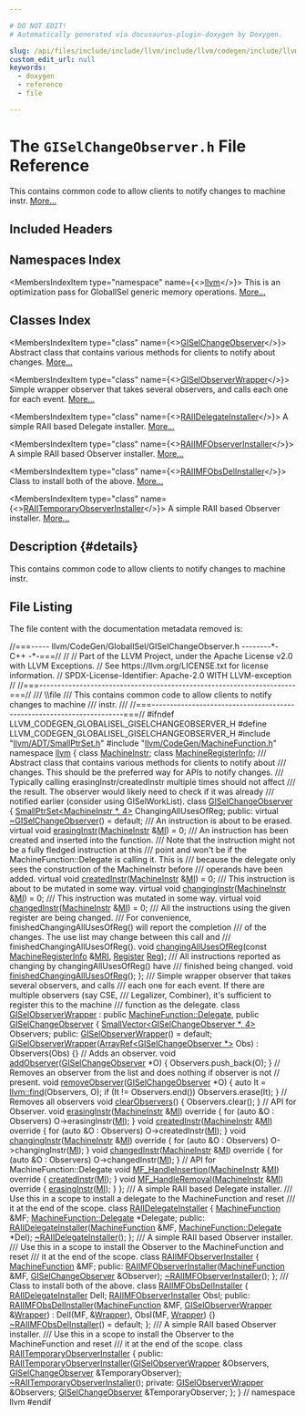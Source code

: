 ```yaml
---

# DO NOT EDIT!
# Automatically generated via docusaurus-plugin-doxygen by Doxygen.

slug: /api/files/include/include/llvm/include/llvm/codegen/include/llvm/codegen/globalisel/giselchangeobserver-h
custom_edit_url: null
keywords:
  - doxygen
  - reference
  - file

---
```





# The `GISelChangeObserver.h` File Reference

<DoxygenPage pluginConfig={pluginConfig}>

This contains common code to allow clients to notify changes to machine instr. <a href="#details">More...</a>

## Included Headers

<IncludesList>
<IncludesListItem
  filePath="llvm/ADT/SmallPtrSet.h"
  permalink="/docs/api/files/include/include/llvm/include/llvm/adt/smallptrset-h"
  isLocal="true" />
<IncludesListItem
  filePath="llvm/CodeGen/MachineFunction.h"
  permalink="/docs/api/files/include/include/llvm/include/llvm/codegen/machinefunction-h"
  isLocal="true" />
</IncludesList>

## Namespaces Index

<MembersIndex>

<MembersIndexItem
  type="namespace"
  name={<><a href="/docs/api/namespaces/llvm">llvm</a></>}>
This is an optimization pass for GlobalISel generic memory operations. <a href="/docs/api/namespaces/llvm/#details">More...</a>
</MembersIndexItem>

</MembersIndex>

## Classes Index

<MembersIndex>

<MembersIndexItem
  type="class"
  name={<><a href="/docs/api/classes/llvm/giselchangeobserver">GISelChangeObserver</a></>}>
Abstract class that contains various methods for clients to notify about changes. <a href="/docs/api/classes/llvm/giselchangeobserver/#details">More...</a>
</MembersIndexItem>

<MembersIndexItem
  type="class"
  name={<><a href="/docs/api/classes/llvm/giselobserverwrapper">GISelObserverWrapper</a></>}>
Simple wrapper observer that takes several observers, and calls each one for each event. <a href="/docs/api/classes/llvm/giselobserverwrapper/#details">More...</a>
</MembersIndexItem>

<MembersIndexItem
  type="class"
  name={<><a href="/docs/api/classes/llvm/raiidelegateinstaller">RAIIDelegateInstaller</a></>}>
A simple RAII based Delegate installer. <a href="/docs/api/classes/llvm/raiidelegateinstaller/#details">More...</a>
</MembersIndexItem>

<MembersIndexItem
  type="class"
  name={<><a href="/docs/api/classes/llvm/raiimfobserverinstaller">RAIIMFObserverInstaller</a></>}>
A simple RAII based Observer installer. <a href="/docs/api/classes/llvm/raiimfobserverinstaller/#details">More...</a>
</MembersIndexItem>

<MembersIndexItem
  type="class"
  name={<><a href="/docs/api/classes/llvm/raiimfobsdelinstaller">RAIIMFObsDelInstaller</a></>}>
Class to install both of the above. <a href="/docs/api/classes/llvm/raiimfobsdelinstaller/#details">More...</a>
</MembersIndexItem>

<MembersIndexItem
  type="class"
  name={<><a href="/docs/api/classes/llvm/raiitemporaryobserverinstaller">RAIITemporaryObserverInstaller</a></>}>
A simple RAII based Observer installer. <a href="/docs/api/classes/llvm/raiitemporaryobserverinstaller/#details">More...</a>
</MembersIndexItem>

</MembersIndex>

## Description {#details}

This contains common code to allow clients to notify changes to machine instr.

## File Listing

The file content with the documentation metadata removed is:

<ProgramListing>

<Link id="l00001" /><CodeLine lineNumber="1"><span class="doxyHighlightComment">//===----- llvm/CodeGen/GlobalISel/GISelChangeObserver.h --------&#42;- C++ -&#42;-===//</span></CodeLine>
<Link id="l00002" /><CodeLine lineNumber="2"><span class="doxyHighlightComment">//</span></CodeLine>
<Link id="l00003" /><CodeLine lineNumber="3"><span class="doxyHighlightComment">// Part of the LLVM Project, under the Apache License v2.0 with LLVM Exceptions.</span></CodeLine>
<Link id="l00004" /><CodeLine lineNumber="4"><span class="doxyHighlightComment">// See https://llvm.org/LICENSE.txt for license information.</span></CodeLine>
<Link id="l00005" /><CodeLine lineNumber="5"><span class="doxyHighlightComment">// SPDX-License-Identifier: Apache-2.0 WITH LLVM-exception</span></CodeLine>
<Link id="l00006" /><CodeLine lineNumber="6"><span class="doxyHighlightComment">//</span></CodeLine>
<Link id="l00007" /><CodeLine lineNumber="7"><span class="doxyHighlightComment">//===----------------------------------------------------------------------===//</span></CodeLine>
<Link id="l00008" /><CodeLine lineNumber="8"><span class="doxyHighlightComment">/// \\file</span></CodeLine>
<Link id="l00009" /><CodeLine lineNumber="9"><span class="doxyHighlightComment">/// This contains common code to allow clients to notify changes to machine</span></CodeLine>
<Link id="l00010" /><CodeLine lineNumber="10"><span class="doxyHighlightComment">/// instr.</span></CodeLine>
<Link id="l00011" /><CodeLine lineNumber="11"><span class="doxyHighlightComment">///</span></CodeLine>
<Link id="l00012" /><CodeLine lineNumber="12"><span class="doxyHighlightComment">//===----------------------------------------------------------------------===//</span></CodeLine>
<Link id="l00013" /><CodeLine lineNumber="13"></CodeLine>
<Link id="l00014" /><CodeLine lineNumber="14"><span class="doxyHighlightPreprocessor">#ifndef LLVM&#95;CODEGEN&#95;GLOBALISEL&#95;GISELCHANGEOBSERVER&#95;H</span></CodeLine>
<Link id="l00015" /><CodeLine lineNumber="15"><span class="doxyHighlightPreprocessor">#define LLVM&#95;CODEGEN&#95;GLOBALISEL&#95;GISELCHANGEOBSERVER&#95;H</span></CodeLine>
<Link id="l00016" /><CodeLine lineNumber="16"></CodeLine>
<Link id="l00017" /><CodeLine lineNumber="17"><span class="doxyHighlightPreprocessor">#include &quot;<a href="/docs/api/files/include/include/llvm/include/llvm/adt/smallptrset-h">llvm/ADT/SmallPtrSet.h</a>&quot;</span></CodeLine>
<Link id="l00018" /><CodeLine lineNumber="18"><span class="doxyHighlightPreprocessor">#include &quot;<a href="/docs/api/files/include/include/llvm/include/llvm/codegen/machinefunction-h">llvm/CodeGen/MachineFunction.h</a>&quot;</span></CodeLine>
<Link id="l00019" /><CodeLine lineNumber="19"></CodeLine>
<Link id="l00020" /><CodeLine lineNumber="20"><span class="doxyHighlightKeyword">namespace </span><span class="doxyHighlight"><a href="/docs/api/namespaces/llvm">llvm</a> &#123;</span></CodeLine>
<Link id="l00021" /><CodeLine lineNumber="21"><span class="doxyHighlightKeyword">class </span><span class="doxyHighlight"><a href="/docs/api/classes/llvm/machineinstr">MachineInstr</a>;</span></CodeLine>
<Link id="l00022" /><CodeLine lineNumber="22"><span class="doxyHighlightKeyword">class </span><span class="doxyHighlight"><a href="/docs/api/classes/llvm/machineregisterinfo">MachineRegisterInfo</a>;</span></CodeLine>
<Link id="l00023" /><CodeLine lineNumber="23"></CodeLine>
<Link id="l00024" /><CodeLine lineNumber="24"><span class="doxyHighlightComment">/// Abstract class that contains various methods for clients to notify about</span></CodeLine>
<Link id="l00025" /><CodeLine lineNumber="25"><span class="doxyHighlightComment">/// changes. This should be the preferred way for APIs to notify changes.</span></CodeLine>
<Link id="l00026" /><CodeLine lineNumber="26"><span class="doxyHighlightComment">/// Typically calling erasingInstr/createdInstr multiple times should not affect</span></CodeLine>
<Link id="l00027" /><CodeLine lineNumber="27"><span class="doxyHighlightComment">/// the result. The observer would likely need to check if it was already</span></CodeLine>
<Link id="l00028" /><CodeLine lineNumber="28"><span class="doxyHighlightComment">/// notified earlier (consider using GISelWorkList).</span></CodeLine>
<Link id="l00029" /><CodeLine lineNumber="29" lineLink="/docs/api/classes/llvm/giselchangeobserver"><span class="doxyHighlightKeyword">class </span><span class="doxyHighlight"><a href="/docs/api/classes/llvm/giselchangeobserver">GISelChangeObserver</a> &#123;</span></CodeLine>
<Link id="l00030" /><CodeLine lineNumber="30"><span class="doxyHighlight">  <a href="/docs/api/classes/llvm/smallptrset">SmallPtrSet&lt;MachineInstr &#42;, 4&gt;</a> ChangingAllUsesOfReg;</span></CodeLine>
<Link id="l00031" /><CodeLine lineNumber="31"></CodeLine>
<Link id="l00032" /><CodeLine lineNumber="32"><span class="doxyHighlightKeyword">public</span><span class="doxyHighlight">:</span></CodeLine>
<Link id="l00033" /><CodeLine lineNumber="33" lineLink="/docs/api/classes/llvm/giselchangeobserver/#abba070d74d4a70cc63a5f402242dd2fc"><span class="doxyHighlight">  </span><span class="doxyHighlightKeyword">virtual</span><span class="doxyHighlight"> <a href="/docs/api/classes/llvm/giselchangeobserver/#abba070d74d4a70cc63a5f402242dd2fc">~GISelChangeObserver</a>() = </span><span class="doxyHighlightKeywordFlow">default</span><span class="doxyHighlight">;</span></CodeLine>
<Link id="l00034" /><CodeLine lineNumber="34"></CodeLine>
<Link id="l00035" /><CodeLine lineNumber="35"><span class="doxyHighlightComment">  /// An instruction is about to be erased.</span></CodeLine>
<Link id="l00036" /><CodeLine lineNumber="36" lineLink="/docs/api/classes/llvm/giselchangeobserver/#adbcc821688d1687f0b5faf9ba83bd902"><span class="doxyHighlight">  </span><span class="doxyHighlightKeyword">virtual</span><span class="doxyHighlight"> </span><span class="doxyHighlightKeywordType">void</span><span class="doxyHighlight"> <a href="/docs/api/classes/llvm/giselchangeobserver/#adbcc821688d1687f0b5faf9ba83bd902">erasingInstr</a>(<a href="/docs/api/classes/llvm/machineinstr">MachineInstr</a> &amp;<a href="/docs/api/files/lib/lib/codegen/lib/codegen/globalisel/irtranslator-cpp/#abe44dfdea65b4f7e11e0a608ab708b76">MI</a>) = 0;</span></CodeLine>
<Link id="l00037" /><CodeLine lineNumber="37"></CodeLine>
<Link id="l00038" /><CodeLine lineNumber="38"><span class="doxyHighlightComment">  /// An instruction has been created and inserted into the function.</span></CodeLine>
<Link id="l00039" /><CodeLine lineNumber="39"><span class="doxyHighlightComment">  /// Note that the instruction might not be a fully fledged instruction at this</span></CodeLine>
<Link id="l00040" /><CodeLine lineNumber="40"><span class="doxyHighlightComment">  /// point and won&#39;t be if the MachineFunction::Delegate is calling it. This is</span></CodeLine>
<Link id="l00041" /><CodeLine lineNumber="41"><span class="doxyHighlightComment">  /// because the delegate only sees the construction of the MachineInstr before</span></CodeLine>
<Link id="l00042" /><CodeLine lineNumber="42"><span class="doxyHighlightComment">  /// operands have been added.</span></CodeLine>
<Link id="l00043" /><CodeLine lineNumber="43" lineLink="/docs/api/classes/llvm/giselchangeobserver/#ac53bec73a7e61679a0aed216280a0fc7"><span class="doxyHighlight">  </span><span class="doxyHighlightKeyword">virtual</span><span class="doxyHighlight"> </span><span class="doxyHighlightKeywordType">void</span><span class="doxyHighlight"> <a href="/docs/api/classes/llvm/giselchangeobserver/#ac53bec73a7e61679a0aed216280a0fc7">createdInstr</a>(<a href="/docs/api/classes/llvm/machineinstr">MachineInstr</a> &amp;<a href="/docs/api/files/lib/lib/codegen/lib/codegen/globalisel/irtranslator-cpp/#abe44dfdea65b4f7e11e0a608ab708b76">MI</a>) = 0;</span></CodeLine>
<Link id="l00044" /><CodeLine lineNumber="44"></CodeLine>
<Link id="l00045" /><CodeLine lineNumber="45"><span class="doxyHighlightComment">  /// This instruction is about to be mutated in some way.</span></CodeLine>
<Link id="l00046" /><CodeLine lineNumber="46" lineLink="/docs/api/classes/llvm/giselchangeobserver/#a1f637715070a99aa4140444e12697f9a"><span class="doxyHighlight">  </span><span class="doxyHighlightKeyword">virtual</span><span class="doxyHighlight"> </span><span class="doxyHighlightKeywordType">void</span><span class="doxyHighlight"> <a href="/docs/api/classes/llvm/giselchangeobserver/#a1f637715070a99aa4140444e12697f9a">changingInstr</a>(<a href="/docs/api/classes/llvm/machineinstr">MachineInstr</a> &amp;<a href="/docs/api/files/lib/lib/codegen/lib/codegen/globalisel/irtranslator-cpp/#abe44dfdea65b4f7e11e0a608ab708b76">MI</a>) = 0;</span></CodeLine>
<Link id="l00047" /><CodeLine lineNumber="47"></CodeLine>
<Link id="l00048" /><CodeLine lineNumber="48"><span class="doxyHighlightComment">  /// This instruction was mutated in some way.</span></CodeLine>
<Link id="l00049" /><CodeLine lineNumber="49" lineLink="/docs/api/classes/llvm/giselchangeobserver/#a45a05a932f80f51023592ff5131d56a5"><span class="doxyHighlight">  </span><span class="doxyHighlightKeyword">virtual</span><span class="doxyHighlight"> </span><span class="doxyHighlightKeywordType">void</span><span class="doxyHighlight"> <a href="/docs/api/classes/llvm/giselchangeobserver/#a45a05a932f80f51023592ff5131d56a5">changedInstr</a>(<a href="/docs/api/classes/llvm/machineinstr">MachineInstr</a> &amp;<a href="/docs/api/files/lib/lib/codegen/lib/codegen/globalisel/irtranslator-cpp/#abe44dfdea65b4f7e11e0a608ab708b76">MI</a>) = 0;</span></CodeLine>
<Link id="l00050" /><CodeLine lineNumber="50"></CodeLine>
<Link id="l00051" /><CodeLine lineNumber="51"><span class="doxyHighlightComment">  /// All the instructions using the given register are being changed.</span></CodeLine>
<Link id="l00052" /><CodeLine lineNumber="52"><span class="doxyHighlightComment">  /// For convenience, finishedChangingAllUsesOfReg() will report the completion</span></CodeLine>
<Link id="l00053" /><CodeLine lineNumber="53"><span class="doxyHighlightComment">  /// of the changes. The use list may change between this call and</span></CodeLine>
<Link id="l00054" /><CodeLine lineNumber="54"><span class="doxyHighlightComment">  /// finishedChangingAllUsesOfReg().</span></CodeLine>
<Link id="l00055" /><CodeLine lineNumber="55"><span class="doxyHighlight">  </span><span class="doxyHighlightKeywordType">void</span><span class="doxyHighlight"> <a href="/docs/api/classes/llvm/giselchangeobserver/#ae260ef07f27a4b7f76496d9929bbb317">changingAllUsesOfReg</a>(</span><span class="doxyHighlightKeyword">const</span><span class="doxyHighlight"> <a href="/docs/api/classes/llvm/machineregisterinfo">MachineRegisterInfo</a> &amp;<a href="/docs/api/files/lib/lib/target/lib/target/aarch64/aarch64advsimdscalarpass-cpp/#aacd2ab195054a3e6a74bfbb9d5d571c8">MRI</a>, <a href="/docs/api/classes/llvm/register">Register</a> <a href="/docs/api/files/lib/lib/codegen/machinesink-cpp/#a359e1ff26f6d466d927a61aae45b05c3">Reg</a>);</span></CodeLine>
<Link id="l00056" /><CodeLine lineNumber="56"><span class="doxyHighlightComment">  /// All instructions reported as changing by changingAllUsesOfReg() have</span></CodeLine>
<Link id="l00057" /><CodeLine lineNumber="57"><span class="doxyHighlightComment">  /// finished being changed.</span></CodeLine>
<Link id="l00058" /><CodeLine lineNumber="58"><span class="doxyHighlight">  </span><span class="doxyHighlightKeywordType">void</span><span class="doxyHighlight"> <a href="/docs/api/classes/llvm/giselchangeobserver/#a274ff6e49f7c082a254920495943be57">finishedChangingAllUsesOfReg</a>();</span></CodeLine>
<Link id="l00059" /><CodeLine lineNumber="59"></CodeLine>
<Link id="l00060" /><CodeLine lineNumber="60"><span class="doxyHighlight">&#125;;</span></CodeLine>
<Link id="l00061" /><CodeLine lineNumber="61"></CodeLine>
<Link id="l00062" /><CodeLine lineNumber="62"><span class="doxyHighlightComment">/// Simple wrapper observer that takes several observers, and calls</span></CodeLine>
<Link id="l00063" /><CodeLine lineNumber="63"><span class="doxyHighlightComment">/// each one for each event. If there are multiple observers (say CSE,</span></CodeLine>
<Link id="l00064" /><CodeLine lineNumber="64"><span class="doxyHighlightComment">/// Legalizer, Combiner), it&#39;s sufficient to register this to the machine</span></CodeLine>
<Link id="l00065" /><CodeLine lineNumber="65"><span class="doxyHighlightComment">/// function as the delegate.</span></CodeLine>
<Link id="l00066" /><CodeLine lineNumber="66" lineLink="/docs/api/classes/llvm/giselobserverwrapper"><span class="doxyHighlightKeyword">class </span><span class="doxyHighlight"><a href="/docs/api/classes/llvm/giselobserverwrapper/#a950c12c2d6a6a2d0100140229844879f">GISelObserverWrapper</a> : </span><span class="doxyHighlightKeyword">public</span><span class="doxyHighlight"> <a href="/docs/api/classes/llvm/machinefunction/delegate">MachineFunction::Delegate</a>,</span></CodeLine>
<Link id="l00067" /><CodeLine lineNumber="67"><span class="doxyHighlight">                             </span><span class="doxyHighlightKeyword">public</span><span class="doxyHighlight"> <a href="/docs/api/classes/llvm/giselchangeobserver">GISelChangeObserver</a> &#123;</span></CodeLine>
<Link id="l00068" /><CodeLine lineNumber="68"><span class="doxyHighlight">  <a href="/docs/api/classes/llvm/smallvector">SmallVector&lt;GISelChangeObserver &#42;, 4&gt;</a> Observers;</span></CodeLine>
<Link id="l00069" /><CodeLine lineNumber="69"></CodeLine>
<Link id="l00070" /><CodeLine lineNumber="70"><span class="doxyHighlightKeyword">public</span><span class="doxyHighlight">:</span></CodeLine>
<Link id="l00071" /><CodeLine lineNumber="71" lineLink="/docs/api/classes/llvm/giselobserverwrapper/#a950c12c2d6a6a2d0100140229844879f"><span class="doxyHighlight">  <a href="/docs/api/classes/llvm/giselobserverwrapper/#a950c12c2d6a6a2d0100140229844879f">GISelObserverWrapper</a>() = </span><span class="doxyHighlightKeywordFlow">default</span><span class="doxyHighlight">;</span></CodeLine>
<Link id="l00072" /><CodeLine lineNumber="72" lineLink="/docs/api/classes/llvm/giselobserverwrapper/#aeb9850213fc3d3a875d36dbfa4d395a0"><span class="doxyHighlight">  <a href="/docs/api/classes/llvm/giselobserverwrapper/#aeb9850213fc3d3a875d36dbfa4d395a0">GISelObserverWrapper</a>(<a href="/docs/api/classes/llvm/arrayref">ArrayRef&lt;GISelChangeObserver &#42;&gt;</a> Obs) : Observers(Obs) &#123;&#125;</span></CodeLine>
<Link id="l00073" /><CodeLine lineNumber="73"><span class="doxyHighlight">  </span><span class="doxyHighlightComment">// Adds an observer.</span></CodeLine>
<Link id="l00074" /><CodeLine lineNumber="74" lineLink="/docs/api/classes/llvm/giselobserverwrapper/#ab6306f79afc7f543b606e6952f4329e6"><span class="doxyHighlight">  </span><span class="doxyHighlightKeywordType">void</span><span class="doxyHighlight"> <a href="/docs/api/classes/llvm/giselobserverwrapper/#ab6306f79afc7f543b606e6952f4329e6">addObserver</a>(<a href="/docs/api/classes/llvm/giselchangeobserver">GISelChangeObserver</a> &#42;O) &#123; Observers.push&#95;back(O); &#125;</span></CodeLine>
<Link id="l00075" /><CodeLine lineNumber="75"><span class="doxyHighlight">  </span><span class="doxyHighlightComment">// Removes an observer from the list and does nothing if observer is not</span></CodeLine>
<Link id="l00076" /><CodeLine lineNumber="76"><span class="doxyHighlight">  </span><span class="doxyHighlightComment">// present.</span></CodeLine>
<Link id="l00077" /><CodeLine lineNumber="77" lineLink="/docs/api/classes/llvm/giselobserverwrapper/#a34a34ebf79e47db55e0c6d182987ad13"><span class="doxyHighlight">  </span><span class="doxyHighlightKeywordType">void</span><span class="doxyHighlight"> <a href="/docs/api/classes/llvm/giselobserverwrapper/#a34a34ebf79e47db55e0c6d182987ad13">removeObserver</a>(<a href="/docs/api/classes/llvm/giselchangeobserver">GISelChangeObserver</a> &#42;O) &#123;</span></CodeLine>
<Link id="l00078" /><CodeLine lineNumber="78"><span class="doxyHighlight">    </span><span class="doxyHighlightKeyword">auto</span><span class="doxyHighlight"> It = <a href="/docs/api/namespaces/llvm/#a086e9fbdb06276db7753101a08a63adf">llvm::find</a>(Observers, O);</span></CodeLine>
<Link id="l00079" /><CodeLine lineNumber="79"><span class="doxyHighlight">    </span><span class="doxyHighlightKeywordFlow">if</span><span class="doxyHighlight"> (It != Observers.end())</span></CodeLine>
<Link id="l00080" /><CodeLine lineNumber="80"><span class="doxyHighlight">      Observers.erase(It);</span></CodeLine>
<Link id="l00081" /><CodeLine lineNumber="81"><span class="doxyHighlight">  &#125;</span></CodeLine>
<Link id="l00082" /><CodeLine lineNumber="82"><span class="doxyHighlight">  </span><span class="doxyHighlightComment">// Removes all observers</span></CodeLine>
<Link id="l00083" /><CodeLine lineNumber="83" lineLink="/docs/api/classes/llvm/giselobserverwrapper/#abdce528b9c4e06354f0e9136196d6f6b"><span class="doxyHighlight">  </span><span class="doxyHighlightKeywordType">void</span><span class="doxyHighlight"> <a href="/docs/api/classes/llvm/giselobserverwrapper/#abdce528b9c4e06354f0e9136196d6f6b">clearObservers</a>() &#123; Observers.clear(); &#125;</span></CodeLine>
<Link id="l00084" /><CodeLine lineNumber="84"></CodeLine>
<Link id="l00085" /><CodeLine lineNumber="85"><span class="doxyHighlight">  </span><span class="doxyHighlightComment">// API for Observer.</span></CodeLine>
<Link id="l00086" /><CodeLine lineNumber="86" lineLink="/docs/api/classes/llvm/giselobserverwrapper/#aa52367426765450b59e49fec77db6ed7"><span class="doxyHighlight">  </span><span class="doxyHighlightKeywordType">void</span><span class="doxyHighlight"> <a href="/docs/api/classes/llvm/giselobserverwrapper/#aa52367426765450b59e49fec77db6ed7">erasingInstr</a>(<a href="/docs/api/classes/llvm/machineinstr">MachineInstr</a> &amp;<a href="/docs/api/files/lib/lib/codegen/lib/codegen/globalisel/irtranslator-cpp/#abe44dfdea65b4f7e11e0a608ab708b76">MI</a>)</span><span class="doxyHighlightKeyword"> override </span><span class="doxyHighlight">&#123;</span></CodeLine>
<Link id="l00087" /><CodeLine lineNumber="87"><span class="doxyHighlight">    </span><span class="doxyHighlightKeywordFlow">for</span><span class="doxyHighlight"> (</span><span class="doxyHighlightKeyword">auto</span><span class="doxyHighlight"> &amp;O : Observers)</span></CodeLine>
<Link id="l00088" /><CodeLine lineNumber="88"><span class="doxyHighlight">      O-&gt;erasingInstr(<a href="/docs/api/files/lib/lib/codegen/lib/codegen/globalisel/irtranslator-cpp/#abe44dfdea65b4f7e11e0a608ab708b76">MI</a>);</span></CodeLine>
<Link id="l00089" /><CodeLine lineNumber="89"><span class="doxyHighlight">  &#125;</span></CodeLine>
<Link id="l00090" /><CodeLine lineNumber="90" lineLink="/docs/api/classes/llvm/giselobserverwrapper/#a7ac07a0feedf31e8d269bee860c9b8ca"><span class="doxyHighlight">  </span><span class="doxyHighlightKeywordType">void</span><span class="doxyHighlight"> <a href="/docs/api/classes/llvm/giselobserverwrapper/#a7ac07a0feedf31e8d269bee860c9b8ca">createdInstr</a>(<a href="/docs/api/classes/llvm/machineinstr">MachineInstr</a> &amp;<a href="/docs/api/files/lib/lib/codegen/lib/codegen/globalisel/irtranslator-cpp/#abe44dfdea65b4f7e11e0a608ab708b76">MI</a>)</span><span class="doxyHighlightKeyword"> override </span><span class="doxyHighlight">&#123;</span></CodeLine>
<Link id="l00091" /><CodeLine lineNumber="91"><span class="doxyHighlight">    </span><span class="doxyHighlightKeywordFlow">for</span><span class="doxyHighlight"> (</span><span class="doxyHighlightKeyword">auto</span><span class="doxyHighlight"> &amp;O : Observers)</span></CodeLine>
<Link id="l00092" /><CodeLine lineNumber="92"><span class="doxyHighlight">      O-&gt;createdInstr(<a href="/docs/api/files/lib/lib/codegen/lib/codegen/globalisel/irtranslator-cpp/#abe44dfdea65b4f7e11e0a608ab708b76">MI</a>);</span></CodeLine>
<Link id="l00093" /><CodeLine lineNumber="93"><span class="doxyHighlight">  &#125;</span></CodeLine>
<Link id="l00094" /><CodeLine lineNumber="94" lineLink="/docs/api/classes/llvm/giselobserverwrapper/#a6794cc3c5eb81ee2b2330f78ccb6f335"><span class="doxyHighlight">  </span><span class="doxyHighlightKeywordType">void</span><span class="doxyHighlight"> <a href="/docs/api/classes/llvm/giselobserverwrapper/#a6794cc3c5eb81ee2b2330f78ccb6f335">changingInstr</a>(<a href="/docs/api/classes/llvm/machineinstr">MachineInstr</a> &amp;<a href="/docs/api/files/lib/lib/codegen/lib/codegen/globalisel/irtranslator-cpp/#abe44dfdea65b4f7e11e0a608ab708b76">MI</a>)</span><span class="doxyHighlightKeyword"> override </span><span class="doxyHighlight">&#123;</span></CodeLine>
<Link id="l00095" /><CodeLine lineNumber="95"><span class="doxyHighlight">    </span><span class="doxyHighlightKeywordFlow">for</span><span class="doxyHighlight"> (</span><span class="doxyHighlightKeyword">auto</span><span class="doxyHighlight"> &amp;O : Observers)</span></CodeLine>
<Link id="l00096" /><CodeLine lineNumber="96"><span class="doxyHighlight">      O-&gt;changingInstr(<a href="/docs/api/files/lib/lib/codegen/lib/codegen/globalisel/irtranslator-cpp/#abe44dfdea65b4f7e11e0a608ab708b76">MI</a>);</span></CodeLine>
<Link id="l00097" /><CodeLine lineNumber="97"><span class="doxyHighlight">  &#125;</span></CodeLine>
<Link id="l00098" /><CodeLine lineNumber="98" lineLink="/docs/api/classes/llvm/giselobserverwrapper/#a45e6c5136bf69d404a0e16018368641f"><span class="doxyHighlight">  </span><span class="doxyHighlightKeywordType">void</span><span class="doxyHighlight"> <a href="/docs/api/classes/llvm/giselobserverwrapper/#a45e6c5136bf69d404a0e16018368641f">changedInstr</a>(<a href="/docs/api/classes/llvm/machineinstr">MachineInstr</a> &amp;<a href="/docs/api/files/lib/lib/codegen/lib/codegen/globalisel/irtranslator-cpp/#abe44dfdea65b4f7e11e0a608ab708b76">MI</a>)</span><span class="doxyHighlightKeyword"> override </span><span class="doxyHighlight">&#123;</span></CodeLine>
<Link id="l00099" /><CodeLine lineNumber="99"><span class="doxyHighlight">    </span><span class="doxyHighlightKeywordFlow">for</span><span class="doxyHighlight"> (</span><span class="doxyHighlightKeyword">auto</span><span class="doxyHighlight"> &amp;O : Observers)</span></CodeLine>
<Link id="l00100" /><CodeLine lineNumber="100"><span class="doxyHighlight">      O-&gt;changedInstr(<a href="/docs/api/files/lib/lib/codegen/lib/codegen/globalisel/irtranslator-cpp/#abe44dfdea65b4f7e11e0a608ab708b76">MI</a>);</span></CodeLine>
<Link id="l00101" /><CodeLine lineNumber="101"><span class="doxyHighlight">  &#125;</span></CodeLine>
<Link id="l00102" /><CodeLine lineNumber="102"><span class="doxyHighlight">  </span><span class="doxyHighlightComment">// API for MachineFunction::Delegate</span></CodeLine>
<Link id="l00103" /><CodeLine lineNumber="103" lineLink="/docs/api/classes/llvm/giselobserverwrapper/#a0794395ac1088492ad5711a93777e708"><span class="doxyHighlight">  </span><span class="doxyHighlightKeywordType">void</span><span class="doxyHighlight"> <a href="/docs/api/classes/llvm/giselobserverwrapper/#a0794395ac1088492ad5711a93777e708">MF&#95;HandleInsertion</a>(<a href="/docs/api/classes/llvm/machineinstr">MachineInstr</a> &amp;<a href="/docs/api/files/lib/lib/codegen/lib/codegen/globalisel/irtranslator-cpp/#abe44dfdea65b4f7e11e0a608ab708b76">MI</a>)</span><span class="doxyHighlightKeyword"> override </span><span class="doxyHighlight">&#123; <a href="/docs/api/classes/llvm/giselobserverwrapper/#a7ac07a0feedf31e8d269bee860c9b8ca">createdInstr</a>(<a href="/docs/api/files/lib/lib/codegen/lib/codegen/globalisel/irtranslator-cpp/#abe44dfdea65b4f7e11e0a608ab708b76">MI</a>); &#125;</span></CodeLine>
<Link id="l00104" /><CodeLine lineNumber="104" lineLink="/docs/api/classes/llvm/giselobserverwrapper/#a576fddbb502729c4510d82e900a8cc58"><span class="doxyHighlight">  </span><span class="doxyHighlightKeywordType">void</span><span class="doxyHighlight"> <a href="/docs/api/classes/llvm/giselobserverwrapper/#a576fddbb502729c4510d82e900a8cc58">MF&#95;HandleRemoval</a>(<a href="/docs/api/classes/llvm/machineinstr">MachineInstr</a> &amp;<a href="/docs/api/files/lib/lib/codegen/lib/codegen/globalisel/irtranslator-cpp/#abe44dfdea65b4f7e11e0a608ab708b76">MI</a>)</span><span class="doxyHighlightKeyword"> override </span><span class="doxyHighlight">&#123; <a href="/docs/api/classes/llvm/giselobserverwrapper/#aa52367426765450b59e49fec77db6ed7">erasingInstr</a>(<a href="/docs/api/files/lib/lib/codegen/lib/codegen/globalisel/irtranslator-cpp/#abe44dfdea65b4f7e11e0a608ab708b76">MI</a>); &#125;</span></CodeLine>
<Link id="l00105" /><CodeLine lineNumber="105"><span class="doxyHighlight">&#125;;</span></CodeLine>
<Link id="l00106" /><CodeLine lineNumber="106"></CodeLine>
<Link id="l00107" /><CodeLine lineNumber="107"><span class="doxyHighlightComment">/// A simple RAII based Delegate installer.</span></CodeLine>
<Link id="l00108" /><CodeLine lineNumber="108"><span class="doxyHighlightComment">/// Use this in a scope to install a delegate to the MachineFunction and reset</span></CodeLine>
<Link id="l00109" /><CodeLine lineNumber="109"><span class="doxyHighlightComment">/// it at the end of the scope.</span></CodeLine>
<Link id="l00110" /><CodeLine lineNumber="110" lineLink="/docs/api/classes/llvm/raiidelegateinstaller"><span class="doxyHighlightKeyword">class </span><span class="doxyHighlight"><a href="/docs/api/classes/llvm/raiidelegateinstaller/#ab548661fe36e3611f49fd9e3651d259c">RAIIDelegateInstaller</a> &#123;</span></CodeLine>
<Link id="l00111" /><CodeLine lineNumber="111"><span class="doxyHighlight">  <a href="/docs/api/classes/llvm/machinefunction">MachineFunction</a> &amp;MF;</span></CodeLine>
<Link id="l00112" /><CodeLine lineNumber="112"><span class="doxyHighlight">  <a href="/docs/api/classes/llvm/machinefunction/delegate">MachineFunction::Delegate</a> &#42;Delegate;</span></CodeLine>
<Link id="l00113" /><CodeLine lineNumber="113"></CodeLine>
<Link id="l00114" /><CodeLine lineNumber="114"><span class="doxyHighlightKeyword">public</span><span class="doxyHighlight">:</span></CodeLine>
<Link id="l00115" /><CodeLine lineNumber="115"><span class="doxyHighlight">  <a href="/docs/api/classes/llvm/raiidelegateinstaller/#ab548661fe36e3611f49fd9e3651d259c">RAIIDelegateInstaller</a>(<a href="/docs/api/classes/llvm/machinefunction">MachineFunction</a> &amp;MF, <a href="/docs/api/classes/llvm/machinefunction/delegate">MachineFunction::Delegate</a> &#42;Del);</span></CodeLine>
<Link id="l00116" /><CodeLine lineNumber="116"><span class="doxyHighlight">  <a href="/docs/api/classes/llvm/raiidelegateinstaller/#a7e1b3576bf63300eedf5d39664888cad">~RAIIDelegateInstaller</a>();</span></CodeLine>
<Link id="l00117" /><CodeLine lineNumber="117"><span class="doxyHighlight">&#125;;</span></CodeLine>
<Link id="l00118" /><CodeLine lineNumber="118"></CodeLine>
<Link id="l00119" /><CodeLine lineNumber="119"><span class="doxyHighlightComment">/// A simple RAII based Observer installer.</span></CodeLine>
<Link id="l00120" /><CodeLine lineNumber="120"><span class="doxyHighlightComment">/// Use this in a scope to install the Observer to the MachineFunction and reset</span></CodeLine>
<Link id="l00121" /><CodeLine lineNumber="121"><span class="doxyHighlightComment">/// it at the end of the scope.</span></CodeLine>
<Link id="l00122" /><CodeLine lineNumber="122" lineLink="/docs/api/classes/llvm/raiimfobserverinstaller"><span class="doxyHighlightKeyword">class </span><span class="doxyHighlight"><a href="/docs/api/classes/llvm/raiimfobserverinstaller/#ad4d317d14d2fcf6cf4fb86c1a3615c09">RAIIMFObserverInstaller</a> &#123;</span></CodeLine>
<Link id="l00123" /><CodeLine lineNumber="123"><span class="doxyHighlight">  <a href="/docs/api/classes/llvm/machinefunction">MachineFunction</a> &amp;MF;</span></CodeLine>
<Link id="l00124" /><CodeLine lineNumber="124"></CodeLine>
<Link id="l00125" /><CodeLine lineNumber="125"><span class="doxyHighlightKeyword">public</span><span class="doxyHighlight">:</span></CodeLine>
<Link id="l00126" /><CodeLine lineNumber="126"><span class="doxyHighlight">  <a href="/docs/api/classes/llvm/raiimfobserverinstaller/#ad4d317d14d2fcf6cf4fb86c1a3615c09">RAIIMFObserverInstaller</a>(<a href="/docs/api/classes/llvm/machinefunction">MachineFunction</a> &amp;MF, <a href="/docs/api/classes/llvm/giselchangeobserver">GISelChangeObserver</a> &amp;Observer);</span></CodeLine>
<Link id="l00127" /><CodeLine lineNumber="127"><span class="doxyHighlight">  <a href="/docs/api/classes/llvm/raiimfobserverinstaller/#aa10a498c7ae549e6c7090d17ef135ce5">~RAIIMFObserverInstaller</a>();</span></CodeLine>
<Link id="l00128" /><CodeLine lineNumber="128"><span class="doxyHighlight">&#125;;</span></CodeLine>
<Link id="l00129" /><CodeLine lineNumber="129"></CodeLine>
<Link id="l00130" /><CodeLine lineNumber="130"><span class="doxyHighlightComment">/// Class to install both of the above.</span></CodeLine>
<Link id="l00131" /><CodeLine lineNumber="131" lineLink="/docs/api/classes/llvm/raiimfobsdelinstaller"><span class="doxyHighlightKeyword">class </span><span class="doxyHighlight"><a href="/docs/api/classes/llvm/raiimfobsdelinstaller/#a00c6f51c9467d75562e53ebddec49d7b">RAIIMFObsDelInstaller</a> &#123;</span></CodeLine>
<Link id="l00132" /><CodeLine lineNumber="132"><span class="doxyHighlight">  <a href="/docs/api/classes/llvm/raiidelegateinstaller">RAIIDelegateInstaller</a> DelI;</span></CodeLine>
<Link id="l00133" /><CodeLine lineNumber="133"><span class="doxyHighlight">  <a href="/docs/api/classes/llvm/raiimfobserverinstaller">RAIIMFObserverInstaller</a> ObsI;</span></CodeLine>
<Link id="l00134" /><CodeLine lineNumber="134"></CodeLine>
<Link id="l00135" /><CodeLine lineNumber="135"><span class="doxyHighlightKeyword">public</span><span class="doxyHighlight">:</span></CodeLine>
<Link id="l00136" /><CodeLine lineNumber="136" lineLink="/docs/api/classes/llvm/raiimfobsdelinstaller/#a00c6f51c9467d75562e53ebddec49d7b"><span class="doxyHighlight">  <a href="/docs/api/classes/llvm/raiimfobsdelinstaller/#a00c6f51c9467d75562e53ebddec49d7b">RAIIMFObsDelInstaller</a>(<a href="/docs/api/classes/llvm/machinefunction">MachineFunction</a> &amp;MF, <a href="/docs/api/classes/llvm/giselobserverwrapper">GISelObserverWrapper</a> &amp;<a href="/docs/api/files/lib/lib/target/lib/target/amdgpu/amdgpualiasanalysis-cpp/#a63f565f28385a6f2c7a4756ff6f3fa16">Wrapper</a>)</span></CodeLine>
<Link id="l00137" /><CodeLine lineNumber="137"><span class="doxyHighlight">      : DelI(MF, &amp;<a href="/docs/api/files/lib/lib/target/lib/target/amdgpu/amdgpualiasanalysis-cpp/#a63f565f28385a6f2c7a4756ff6f3fa16">Wrapper</a>), ObsI(MF, <a href="/docs/api/files/lib/lib/target/lib/target/amdgpu/amdgpualiasanalysis-cpp/#a63f565f28385a6f2c7a4756ff6f3fa16">Wrapper</a>) &#123;&#125;</span></CodeLine>
<Link id="l00138" /><CodeLine lineNumber="138" lineLink="/docs/api/classes/llvm/raiimfobsdelinstaller/#ac6f54edc980c760745e6f0a91e4ed114"><span class="doxyHighlight">  <a href="/docs/api/classes/llvm/raiimfobsdelinstaller/#ac6f54edc980c760745e6f0a91e4ed114">~RAIIMFObsDelInstaller</a>() = </span><span class="doxyHighlightKeywordFlow">default</span><span class="doxyHighlight">;</span></CodeLine>
<Link id="l00139" /><CodeLine lineNumber="139"><span class="doxyHighlight">&#125;;</span></CodeLine>
<Link id="l00140" /><CodeLine lineNumber="140"></CodeLine>
<Link id="l00141" /><CodeLine lineNumber="141"><span class="doxyHighlightComment">/// A simple RAII based Observer installer.</span></CodeLine>
<Link id="l00142" /><CodeLine lineNumber="142"><span class="doxyHighlightComment">/// Use this in a scope to install the Observer to the MachineFunction and reset</span></CodeLine>
<Link id="l00143" /><CodeLine lineNumber="143"><span class="doxyHighlightComment">/// it at the end of the scope.</span></CodeLine>
<Link id="l00144" /><CodeLine lineNumber="144" lineLink="/docs/api/classes/llvm/raiitemporaryobserverinstaller"><span class="doxyHighlightKeyword">class </span><span class="doxyHighlight"><a href="/docs/api/classes/llvm/raiitemporaryobserverinstaller/#aed70766e41d5d22fd03d2b7fd1b6fd39">RAIITemporaryObserverInstaller</a> &#123;</span></CodeLine>
<Link id="l00145" /><CodeLine lineNumber="145"><span class="doxyHighlightKeyword">public</span><span class="doxyHighlight">:</span></CodeLine>
<Link id="l00146" /><CodeLine lineNumber="146"><span class="doxyHighlight">  <a href="/docs/api/classes/llvm/raiitemporaryobserverinstaller/#aed70766e41d5d22fd03d2b7fd1b6fd39">RAIITemporaryObserverInstaller</a>(<a href="/docs/api/classes/llvm/giselobserverwrapper">GISelObserverWrapper</a> &amp;Observers,</span></CodeLine>
<Link id="l00147" /><CodeLine lineNumber="147"><span class="doxyHighlight">                                 <a href="/docs/api/classes/llvm/giselchangeobserver">GISelChangeObserver</a> &amp;TemporaryObserver);</span></CodeLine>
<Link id="l00148" /><CodeLine lineNumber="148"><span class="doxyHighlight">  <a href="/docs/api/classes/llvm/raiitemporaryobserverinstaller/#a51bff6e59f6e99c18eb25d4e51c0c686">~RAIITemporaryObserverInstaller</a>();</span></CodeLine>
<Link id="l00149" /><CodeLine lineNumber="149"></CodeLine>
<Link id="l00150" /><CodeLine lineNumber="150"><span class="doxyHighlightKeyword">private</span><span class="doxyHighlight">:</span></CodeLine>
<Link id="l00151" /><CodeLine lineNumber="151"><span class="doxyHighlight">  <a href="/docs/api/classes/llvm/giselobserverwrapper">GISelObserverWrapper</a> &amp;Observers;</span></CodeLine>
<Link id="l00152" /><CodeLine lineNumber="152"><span class="doxyHighlight">  <a href="/docs/api/classes/llvm/giselchangeobserver">GISelChangeObserver</a> &amp;TemporaryObserver;</span></CodeLine>
<Link id="l00153" /><CodeLine lineNumber="153"><span class="doxyHighlight">&#125;;</span></CodeLine>
<Link id="l00154" /><CodeLine lineNumber="154"></CodeLine>
<Link id="l00155" /><CodeLine lineNumber="155"><span class="doxyHighlight">&#125; </span><span class="doxyHighlightComment">// namespace llvm</span></CodeLine>
<Link id="l00156" /><CodeLine lineNumber="156"><span class="doxyHighlightPreprocessor">#endif</span></CodeLine>

</ProgramListing>


</DoxygenPage>
